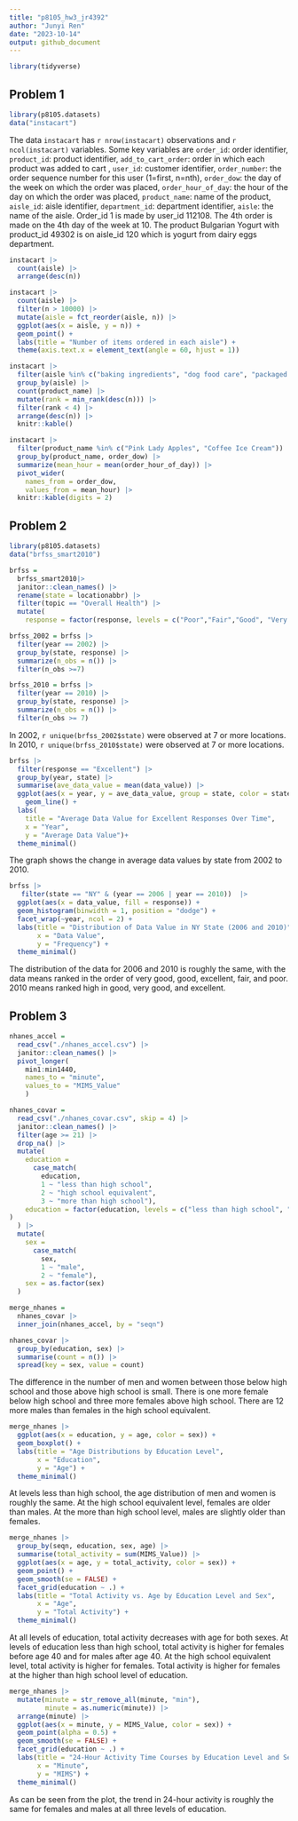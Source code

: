 ```yaml
---
title: "p8105_hw3_jr4392"
author: "Junyi Ren"
date: "2023-10-14"
output: github_document
---
```


```r
library(tidyverse)
```

## Problem 1
```r
library(p8105.datasets)
data("instacart")
```
The data `instacart` has `r nrow(instacart)` observations and `r ncol(instacart)` variables. Some key variables are `order_id`: order identifier, `product_id`: product identifier, `add_to_cart_order`: order in which each product was added to cart , `user_id`: customer identifier, `order_number`: the order sequence number for this user (1=first, n=nth), `order_dow`: the day of the week on which the order was placed, `order_hour_of_day`: the hour of the day on which the order was placed, `product_name`: name of the product, `aisle_id`: aisle identifier, `department_id`: department identifier, `aisle`: the name of the aisle. Order_id 1 is made by user_id 112108. The 4th order is made on the 4th day of the week at 10. The product Bulgarian Yogurt with product_id 49302 is on aisle_id 120 which is yogurt from dairy eggs department.


```r
instacart |> 
  count(aisle) |> 
  arrange(desc(n))
```

```r
instacart |> 
  count(aisle) |> 
  filter(n > 10000) |> 
  mutate(aisle = fct_reorder(aisle, n)) |> 
  ggplot(aes(x = aisle, y = n)) + 
  geom_point() + 
  labs(title = "Number of items ordered in each aisle") +
  theme(axis.text.x = element_text(angle = 60, hjust = 1))
```

```r
instacart |> 
  filter(aisle %in% c("baking ingredients", "dog food care", "packaged vegetables fruits")) |>
  group_by(aisle) |> 
  count(product_name) |> 
  mutate(rank = min_rank(desc(n))) |> 
  filter(rank < 4) |> 
  arrange(desc(n)) |>
  knitr::kable()
```

```r
instacart |>
  filter(product_name %in% c("Pink Lady Apples", "Coffee Ice Cream")) |>
  group_by(product_name, order_dow) |>
  summarize(mean_hour = mean(order_hour_of_day)) |>
  pivot_wider(
    names_from = order_dow, 
    values_from = mean_hour) |>
  knitr::kable(digits = 2)
```

## Problem 2

```r
library(p8105.datasets)
data("brfss_smart2010")
```

```r
brfss = 
  brfss_smart2010|>
  janitor::clean_names() |>
  rename(state = locationabbr) |>
  filter(topic == "Overall Health") |>
  mutate(
    response = factor(response, levels = c("Poor","Fair","Good", "Very good","Excellent"), ordered = TRUE))
```

```r
brfss_2002 = brfss |>
  filter(year == 2002) |>
  group_by(state, response) |>
  summarize(n_obs = n()) |>
  filter(n_obs >=7)
```

```r
brfss_2010 = brfss |>
  filter(year == 2010) |>
  group_by(state, response) |>
  summarize(n_obs = n()) |>
  filter(n_obs >= 7)
```

In 2002, `r unique(brfss_2002$state)` were observed at 7 or more locations. In 2010, `r unique(brfss_2010$state)` were observed at 7 or more locations.

```r
brfss |>
  filter(response == "Excellent") |>
  group_by(year, state) |>
  summarise(ave_data_value = mean(data_value)) |>
  ggplot(aes(x = year, y = ave_data_value, group = state, color = state)) +
    geom_line() +
  labs(
    title = "Average Data Value for Excellent Responses Over Time",
    x = "Year",
    y = "Average Data Value")+
  theme_minimal()
```
The graph shows the change in average data values by state from 2002 to 2010.

```r
brfss |>
   filter(state == "NY" & (year == 2006 | year == 2010))  |>
  ggplot(aes(x = data_value, fill = response)) +
  geom_histogram(binwidth = 1, position = "dodge") +
  facet_wrap(~year, ncol = 2) +
  labs(title = "Distribution of Data Value in NY State (2006 and 2010)",
       x = "Data Value",
       y = "Frequency") +
  theme_minimal()
```

The distribution of the data for 2006 and 2010 is roughly the same, with the data means ranked in the order of very good, good, excellent, fair, and poor. 2010 means ranked high in good, very good, and excellent.

## Problem 3

```r
nhanes_accel = 
  read_csv("./nhanes_accel.csv") |>
  janitor::clean_names() |>
  pivot_longer(
    min1:min1440,
    names_to = "minute",
    values_to = "MIMS_Value"
    )
```

```r
nhanes_covar = 
  read_csv("./nhanes_covar.csv", skip = 4) |>
  janitor::clean_names() |>
  filter(age >= 21) |>
  drop_na() |>
  mutate(
    education = 
      case_match(
        education, 
        1 ~ "less than high school", 
        2 ~ "high school equivalent",
        3 ~ "more than high school"),
    education = factor(education, levels = c("less than high school", "high school equivalent", "more than high school")
)
  ) |>
  mutate(
    sex = 
      case_match(
        sex, 
        1 ~ "male", 
        2 ~ "female"),
    sex = as.factor(sex) 
  ) 
```

```r
merge_nhanes = 
  nhanes_covar |>
  inner_join(nhanes_accel, by = "seqn")
```

```r
nhanes_covar |>
  group_by(education, sex) |>
  summarise(count = n()) |>
  spread(key = sex, value = count)
```

The difference in the number of men and women between those below high school and those above high school is small. There is one more female below high school and three more females above high school. There are 12 more males than females in the high school equivalent.

```r
merge_nhanes |>
  ggplot(aes(x = education, y = age, color = sex)) +
  geom_boxplot() +
  labs(title = "Age Distributions by Education Level",
       x = "Education",
       y = "Age") +
  theme_minimal()
```

At levels less than high school, the age distribution of men and women is roughly the same. At the high school equivalent level, females are older than males. At the more than high school level, males are slightly older than females.

```r
merge_nhanes |>
  group_by(seqn, education, sex, age) |>
  summarise(total_activity = sum(MIMS_Value)) |>
  ggplot(aes(x = age, y = total_activity, color = sex)) +
  geom_point() +
  geom_smooth(se = FALSE) +
  facet_grid(education ~ .) +
  labs(title = "Total Activity vs. Age by Education Level and Sex",
       x = "Age",
       y = "Total Activity") +
  theme_minimal()
```

At all levels of education, total activity decreases with age for both sexes. At levels of education less than high school, total activity is higher for females before age 40 and for males after age 40. At the high school equivalent level, total activity is higher for females. Total activity is higher for females at the higher than high school level of education.

```r
merge_nhanes |>
  mutate(minute = str_remove_all(minute, "min"),
         minute = as.numeric(minute)) |>
  arrange(minute) |>
  ggplot(aes(x = minute, y = MIMS_Value, color = sex)) +
  geom_point(alpha = 0.5) +
  geom_smooth(se = FALSE) +
  facet_grid(education ~ .) +
  labs(title = "24-Hour Activity Time Courses by Education Level and Sex",
       x = "Minute",
       y = "MIMS") +
  theme_minimal()
```

As can be seen from the plot, the trend in 24-hour activity is roughly the same for females and males at all three levels of education.

